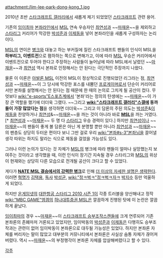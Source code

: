 attachment:/lim-lee-park-dong-kong_1.jpg

2010년 초반 [[스타크래프트 갤러리]]에서 새롭게 제기 되었었던 [[스타크래프트]] 관련 용어.

기존의 [[임이최마]] [[본좌#s-3|본좌]]라인에서 [[MSL]] 연속 우승자인 [[최연성]]과 ~~[[마재윤]]~~을 제외하고 [[스타리그]] 커리어가 막강한 [[박성준]]과 [[이제동]]을 넣어 본좌라인을 새롭게 구성하자는 논리이다.

[[MSL]]의 연이은 [[병크]]와 대놓고 하는 부커질에 질린 스타크래프트 팬들의 인식이 MSL을 '''하부리그, 이벤트전'''으로 폄하하는 쪽으로 변해가고, 이에 따라 [[MSL]] 우승은 커리어에서 이벤트전으로 두어야 한다고 주장하는 사람들이 늘어남에 따라 MSL에서 날렸던 ~~[[마재윤]]~~과 [[최연성]] 역시 본좌로 인정해서는 안 된다는 극단적인 주장까지 나왔다. 

물론 이 이론은 [[아발론 MSL 2009|아발론 MSL]] 이전의 MSL이 정상적으로 진행되었던 리그라는 점, [[최연성]]과 ~~[[마재윤]]~~이 그 당시에 막강한 포스를 내뿜던 [[프로게이머]]로서 단순이 커리어로서만 본좌를 설명해서는 안 된다는 점 때문에 한 때의 논의로 그치게 될 공산이 컸다. 무엇보다 [[wiki:"e-sports"E스포츠]]계에서 '본좌'라는 정의의 탄생에는 ~~[[마재윤]]~~이 가장 큰 역할을 했기에 더더욱 그랬다. ~~그리고 '''[[wiki:"스타크래프트 갤러리"스갤]]에 동까들이 가장 많았다는 점'''을 생각하면 더더욱~~ 그리고 이 담론의 주된 의도는 [[박성준]]&[[이제동]]을 찬양하거나 [[최연성]]&~~[[마재윤]]~~을 까는 것이 아니라 바로 '''[[MSL]]'''을 까는 거였다.[* [[최연성]]과 ~~[[마재윤]]~~ 두 명 다 [[스타리그]] 우승 경력이 있다.] 하지만 [[최연성]]이나 ~~[[마재윤]]~~의 팬들이 좋게 볼 담론은 아닌 게 분명할 뿐만 아니라 [[최연성]]과 ~~[[마재윤]]~~의 팬층도 상당히 두터운 편이다 보니 그딴 걸로 우리 [[wiki:"본좌#s-3"본좌]]님을 끌어낼 생각 따위는 하지도 말라는 식으로 제동을 걸었을 가능성도 있다.

그러나 이런 논의가 있다는 것 자체가 [[MSL]]의 병크에 따라 팬들이 얼마나 실망했는지 보여주는 것이라고 생각했을 때, 이런 인식이 장기간 지속될 경우 스타리그와 [[MSL]]의 위상이 현재와는 상당히 다른 모습으로 전개될 공산이 크다고 할 수 있었다.

게다가 '''[[1.23 정전사건|NATE MSL 결승에서의 강력한 병크]]'''로 인해 [[더 이상의 자세한 설명은 생략한다]]. 이러면 [[혁명가]] [[김택용]], [[독사]] [[박성균]], [[wiki:"정ㅋ벅ㅋ"정ㅋ벅ㅋ자ㅋ]] [[박지수]] 등만 억울하게 되었다.

하지만 [[온게임넷]]의 [[대한항공 스타리그 2010 시즌 1]]이 각종 트러블을 양산해내고 정작 [[wiki:"MBC GAME"엠겜]]의 [[하나대투증권 MSL]]은 깔끔하게 진행된 탓에 이 논란은 깔끔하게 끝났다.

[[임이최마]]의 경우 ~~[[마재윤]]~~이 [[스타크래프트 승부조작스캔들]]에 크게 연루되어 기존 본좌론의 존폐마저 거론되고 있었지만, 임이박동의 [[박성준]]과 [[이제동]]은 다행히도 승부조작과는 관련이 없어 임이박동이 본좌론으로 대두될 가능성은 있었다. 하지만 본좌론 자체를 버리자는 말이 많았고 대부분의 커뮤니티에서 본좌론은 사실상 숨통 자체가 끊어져 버렸다. 역시 ~~[[마재윤]]~~의 부정행각이 본좌론 자체를 압살해버렸다고 할 수 있다.

[[각주]]
